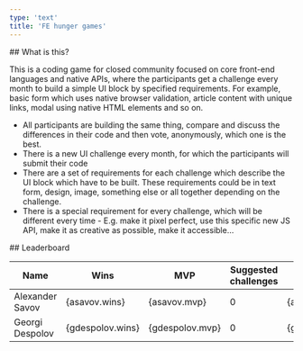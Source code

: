 ```yaml
---
type: 'text'
title: 'FE hunger games'
---
```



<Section>
  ## What is this?

  This is a coding game for closed community focused on core front-end languages and native APIs, where the participants get a challenge every month to build a simple UI block by specified requirements. For example, basic form which uses native browser validation, article content with unique links, modal using native HTML elements and so on.

  * All participants are building the same thing, compare and discuss the differences in their code and then vote, anonymously, which one is the best.
  * There is a new UI challenge every month, for which the participants will submit their code
  * There are a set of requirements for each challenge which describe the UI block which have to be built. These requirements could be in text form, design, image, something else or all together depending on the challenge.
  * There is a special requirement for every challenge, which will be different every time - E.g. make it pixel perfect, use this specific new JS API, make it as creative as possible, make it accessible…
</Section>

<Section>
  ## Leaderboard

  | Name            | Wins             | MVP             | Suggested challenges | Total (pts.)            |
  | --------------- | ---------------- | --------------- | -------------------- | ----------------------- |
  | Alexander Savov | {asavov.wins}    | {asavov.mvp}    | 0                    | {asavov.totalPoints}    |
  | Georgi Despolov | {gdespolov.wins} | {gdespolov.mvp} | 0                    | {gdespolov.totalPoints} |
</Section>
